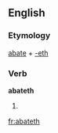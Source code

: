 ==English==

===Etymology===
[[abate]] + [[-eth]]

===Verb===
'''abateth'''

# {{archaic third-person singular of|abate}}

[[fr:abateth]]